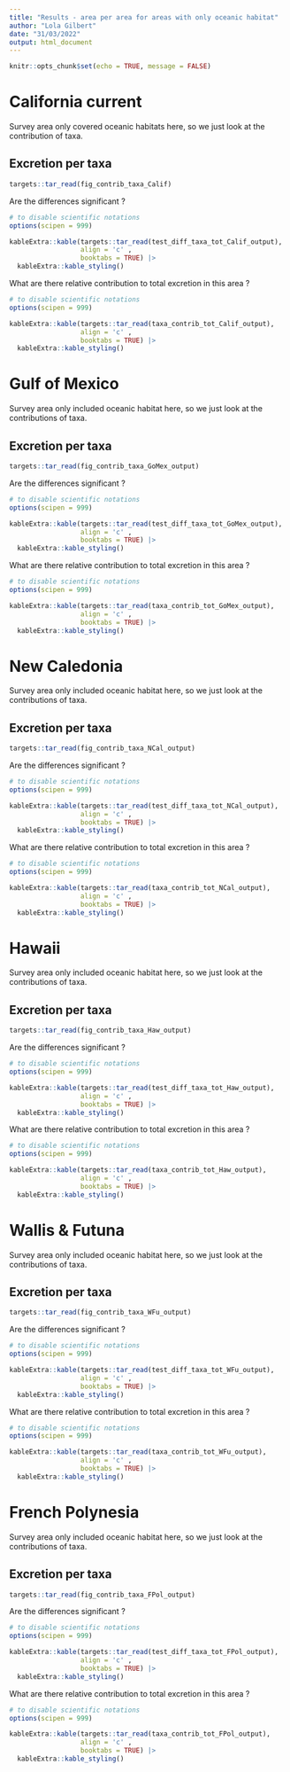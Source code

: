 ```yaml
---
title: "Results - area per area for areas with only oceanic habitat"
author: "Lola Gilbert"
date: "31/03/2022"
output: html_document
---
```


```r
knitr::opts_chunk$set(echo = TRUE, message = FALSE)
```

# California current

Survey area only covered oceanic habitats here, so we just look at the contribution of taxa. 

## Excretion per taxa

```r
targets::tar_read(fig_contrib_taxa_Calif)
```

Are the differences significant ?

```r
# to disable scientific notations
options(scipen = 999)

kableExtra::kable(targets::tar_read(test_diff_taxa_tot_Calif_output), 
                  align = 'c' , 
                  booktabs = TRUE) |>
  kableExtra::kable_styling()
```

What are there relative contribution to total excretion in this area ? 

```r
# to disable scientific notations
options(scipen = 999)

kableExtra::kable(targets::tar_read(taxa_contrib_tot_Calif_output), 
                  align = 'c' , 
                  booktabs = TRUE) |>
  kableExtra::kable_styling()
```

# Gulf of Mexico
Survey area only included oceanic habitat here, so we just look at the contributions of taxa. 

## Excretion per taxa

```r
targets::tar_read(fig_contrib_taxa_GoMex_output)
```

Are the differences significant ?

```r
# to disable scientific notations
options(scipen = 999)

kableExtra::kable(targets::tar_read(test_diff_taxa_tot_GoMex_output), 
                  align = 'c' , 
                  booktabs = TRUE) |>
  kableExtra::kable_styling()
```

What are there relative contribution to total excretion in this area ? 

```r
# to disable scientific notations
options(scipen = 999)

kableExtra::kable(targets::tar_read(taxa_contrib_tot_GoMex_output), 
                  align = 'c' , 
                  booktabs = TRUE) |>
  kableExtra::kable_styling()
```

# New Caledonia

Survey area only included oceanic habitat here, so we just look at the contributions of taxa. 

## Excretion per taxa

```r
targets::tar_read(fig_contrib_taxa_NCal_output)
```

Are the differences significant ?

```r
# to disable scientific notations
options(scipen = 999)

kableExtra::kable(targets::tar_read(test_diff_taxa_tot_NCal_output), 
                  align = 'c' , 
                  booktabs = TRUE) |>
  kableExtra::kable_styling()
```

What are there relative contribution to total excretion in this area ? 

```r
# to disable scientific notations
options(scipen = 999)

kableExtra::kable(targets::tar_read(taxa_contrib_tot_NCal_output), 
                  align = 'c' , 
                  booktabs = TRUE) |>
  kableExtra::kable_styling()
```


# Hawaii

Survey area only included oceanic habitat here, so we just look at the contributions of taxa. 

## Excretion per taxa

```r
targets::tar_read(fig_contrib_taxa_Haw_output)
```

Are the differences significant ?

```r
# to disable scientific notations
options(scipen = 999)

kableExtra::kable(targets::tar_read(test_diff_taxa_tot_Haw_output), 
                  align = 'c' , 
                  booktabs = TRUE) |>
  kableExtra::kable_styling()
```

What are there relative contribution to total excretion in this area ? 

```r
# to disable scientific notations
options(scipen = 999)

kableExtra::kable(targets::tar_read(taxa_contrib_tot_Haw_output), 
                  align = 'c' , 
                  booktabs = TRUE) |>
  kableExtra::kable_styling()
```


# Wallis & Futuna

Survey area only included oceanic habitat here, so we just look at the contributions of taxa. 

## Excretion per taxa

```r
targets::tar_read(fig_contrib_taxa_WFu_output)
```

Are the differences significant ?

```r
# to disable scientific notations
options(scipen = 999)

kableExtra::kable(targets::tar_read(test_diff_taxa_tot_WFu_output), 
                  align = 'c' , 
                  booktabs = TRUE) |>
  kableExtra::kable_styling()
```

What are there relative contribution to total excretion in this area ? 

```r
# to disable scientific notations
options(scipen = 999)

kableExtra::kable(targets::tar_read(taxa_contrib_tot_WFu_output), 
                  align = 'c' , 
                  booktabs = TRUE) |>
  kableExtra::kable_styling()
```


# French Polynesia

Survey area only included oceanic habitat here, so we just look at the contributions of taxa. 

## Excretion per taxa

```r
targets::tar_read(fig_contrib_taxa_FPol_output)
```

Are the differences significant ?

```r
# to disable scientific notations
options(scipen = 999)

kableExtra::kable(targets::tar_read(test_diff_taxa_tot_FPol_output), 
                  align = 'c' , 
                  booktabs = TRUE) |>
  kableExtra::kable_styling()
```

What are there relative contribution to total excretion in this area ? 

```r
# to disable scientific notations
options(scipen = 999)

kableExtra::kable(targets::tar_read(taxa_contrib_tot_FPol_output), 
                  align = 'c' , 
                  booktabs = TRUE) |>
  kableExtra::kable_styling()
```
